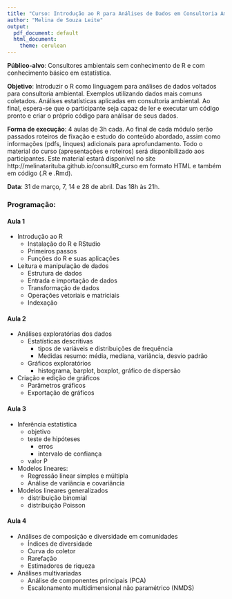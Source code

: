 ```yaml
---
title: "Curso: Introdução ao R para Análises de Dados em Consultoria Ambiental"
author: "Melina de Souza Leite"
output:
  pdf_document: default
  html_document:
    theme: cerulean
---
```


**Público-alvo**: Consultores ambientais sem conhecimento de R e com conhecimento básico em estatística.  
 
**Objetivo**: Introduzir o R como linguagem para análises de dados voltados para consultoria ambiental. Exemplos utilizando dados mais comuns coletados. Análises estatísticas aplicadas em consultoria ambiental. Ao final, espera-se que o participante seja capaz de ler e executar um código pronto e criar o próprio código para análisar de seus dados.

**Forma de execução**: 4 aulas de 3h cada. Ao final de cada módulo serão passados roteiros de fixação e estudo do conteúdo abordado, assim como informações (pdfs, linques) adicionais para aprofundamento. Todo o material do curso (apresentações e roteiros) será disponibilizado aos participantes. Este material estará disponível no site http://melinatarituba.github.io/consultR_curso em formato HTML e também em código (.R e .Rmd).


**Data**:  31 de março, 7, 14 e 28 de abril. Das 18h às 21h.




### Programação:  

#### Aula 1  
* Introdução ao R
    +	Instalação do R e RStudio
    +	Primeiros passos
    +	Funções do R e suas aplicações
*	Leitura e manipulação de dados  
    +	Estrutura de dados
    +	Entrada e importação de dados
    +	Transformação de dados
    +	Operações vetoriais e matriciais
    +	Indexação  

#### Aula 2  
*	Análises exploratórias dos dados
    +	Estatísticas descritivas
        +   tipos de variáveis e distribuições de frequência
        +   Medidas resumo: média, mediana, variância, desvio padrão
    +	Gráficos exploratórios
        +   histograma, barplot, boxplot, gráfico de dispersão
*	Criação e edição de gráficos
    + Parâmetros gráficos
    + Exportação de gráficos

#### Aula 3 
*	Inferência estatística
    +	objetivo
    + teste de hipóteses
        + erros
        + intervalo de confiança
    + valor P
*	Modelos lineares:
    +	Regressão linear simples e múltipla
    +	Análise de variância e covariância
*   Modelos lineares generalizados
    +   distribuição binomial
    +   distribuição Poisson

#### Aula 4  
* Análises de composição e diversidade em comunidades
    +	Índices de diversidade
    +	Curva do coletor
    + Rarefação
    + Estimadores de riqueza
    
* Análises multivariadas  
    + Análise de componentes principais (PCA)  
    + Escalonamento multidimensional não paramétrico (NMDS)  
    
